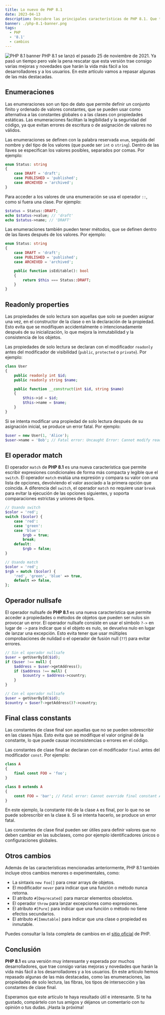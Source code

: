 ```yaml
---
title: Lo nuevo de PHP 8.1
date: 2023-04-13
description: Descubre las principales características de PHP 8.1. Que trae mejoras en rendimiento, seguridad y legibilidad.
banner: ./php-8.1-banner.png
tags:
  - PHP
  - '8.1'
  - cambios
---
```


![PHP 8.1 banner](./php-8.1-banner.png 'PHP 8.1 banner')
PHP 8.1 se lanzó el pasado 25 de noviembre de 2021. Ya pasó un tiempo pero vale la pena rescatar que esta versión trae consigo varias mejoras y novedades que harán la vida más fácil a los desarrolladores y a los usuarios. En este artículo vamos a repasar algunas de las más destacadas.

## Enumeraciones

Las enumeraciones son un tipo de dato que permite definir un conjunto finito y ordenado de valores constantes, que se pueden usar como alternativa a las constantes globales o a las clases con propiedades estáticas. Las enumeraciones facilitan la legibilidad y la seguridad del código, ya que evitan errores de escritura o de asignación de valores no válidos.

Las enumeraciones se definen con la palabra reservada `enum`, seguida del nombre y del tipo de los valores (que puede ser `int` o `string`). Dentro de las llaves se especifican los valores posibles, separados por comas. Por ejemplo:

```php
enum Status: string
{
    case DRAFT = 'draft';
    case PUBLISHED = 'published';
    case ARCHIVED = 'archived';
}
```

Para acceder a los valores de una enumeración se usa el operador `::`, como si fuera una clase. Por ejemplo:

```php
$status = Status::DRAFT;
echo $status->value; // 'draft'
echo $status->name; // 'DRAFT'
```

Las enumeraciones también pueden tener métodos, que se definen dentro de las llaves después de los valores. Por ejemplo:

```php
enum Status: string
{
    case DRAFT = 'draft';
    case PUBLISHED = 'published';
    case ARCHIVED = 'archived';

    public function isEditable(): bool
    {
        return $this === Status::DRAFT;
    }
}
```

## Readonly properties

Las propiedades de solo lectura son aquellas que solo se pueden asignar una vez, en el constructor de la clase o en la declaración de la propiedad. Esto evita que se modifiquen accidentalmente o intencionadamente después de su inicialización, lo que mejora la inmutabilidad y la consistencia de los objetos.

Las propiedades de solo lectura se declaran con el modificador `readonly` antes del modificador de visibilidad (`public`, `protected` o `private`). Por ejemplo:

```php
class User
{
    public readonly int $id;
    public readonly string $name;

    public function __construct(int $id, string $name)
    {
        $this->id = $id;
        $this->name = $name;
    }
}
```

Si se intenta modificar una propiedad de solo lectura después de su asignación inicial, se produce un error fatal. Por ejemplo:

```php
$user = new User(1, 'Alice');
$user->name = 'Bob'; // Fatal error: Uncaught Error: Cannot modify readonly property User::$name
```

## El operador match

El operador `match` de **PHP 8.1** es una nueva característica que permite escribir expresiones condicionales de forma más compacta y legible que el `switch`. El operador `match` evalúa una expresión y compara su valor con una lista de opciones, devolviendo el valor asociado a la primera opción que coincida. A diferencia del `switch`, el operador `match` no requiere usar `break` para evitar la ejecución de las opciones siguientes, y soporta comparaciones estrictas y uniones de tipos.

```php
// Usando switch
$color = 'red';
switch ($color) {
    case 'red':
    case 'green':
    case 'blue':
        $rgb = true;
        break;
    default:
        $rgb = false;
}

// Usando match
$color = 'red';
$rgb = match ($color) {
    'red', 'green', 'blue' => true,
    default => false,
};
```

## Operador nullsafe

El operador nullsafe de **PHP 8.1** es una nueva característica que permite acceder a propiedades o métodos de objetos que pueden ser nulos sin provocar un error. El operador nullsafe consiste en usar el símbolo `?->` en lugar de `->` para indicar que si el objeto es nulo, se devuelva nulo en lugar de lanzar una excepción. Esto evita tener que usar múltiples comprobaciones de nulidad o el operador de fusión null (`??`) para evitar errores.

```php
// Sin el operador nullsafe
$user = getUserById($id);
if ($user !== null) {
    $address = $user->getAddress();
    if ($address !== null) {
        $country = $address->country;
    }
}

// Con el operador nullsafe
$user = getUserById($id);
$country = $user?->getAddress()?->country;
```

## Final class constants

Las constantes de clase final son aquellas que no se pueden sobrescribir en las clases hijas. Esto evita que se modifique el valor original de la constante, lo que puede causar inconsistencias o errores en el código.

Las constantes de clase final se declaran con el modificador `final` antes del modificador `const`. Por ejemplo:

```php
class A
{
    final const FOO = 'foo';
}

class B extends A
{
    const FOO = 'bar'; // Fatal error: Cannot override final constant A::FOO
}
```

En este ejemplo, la constante `FOO` de la clase `A` es final, por lo que no se puede sobrescribir en la clase `B`. Si se intenta hacerlo, se produce un error fatal.

Las constantes de clase final pueden ser útiles para definir valores que no deben cambiar en las subclases, como por ejemplo identificadores únicos o configuraciones globales.

## Otros cambios

Además de las características mencionadas anteriormente, PHP 8.1 también incluye otros cambios menores o experimentales, como:

- La sintaxis `new Foo[]` para crear arrays de objetos.
- El modificador `never` para indicar que una función o método nunca retorna.
- El atributo `#[Deprecated]` para marcar elementos obsoletos.
- El operador `throw` para lanzar excepciones como expresiones.
- El atributo `#[Pure]` para indicar que una función o método no tiene efectos secundarios.
- El atributo `#[Immutable]` para indicar que una clase o propiedad es inmutable.

Puedes consultar la lista completa de cambios en el [sitio oficial](https://www.php.net/releases/8.1/en.php) de PHP.

## Conclusión

**PHP 8.1** es una versión muy interesante y esperada por muchos desarrolladores, que trae consigo varias mejoras y novedades que harán la vida más fácil a los desarrolladores y a los usuarios. En este artículo hemos repasado algunas de las más destacadas, como las enumeraciones, las propiedades de solo lectura, las fibras, los tipos de intersección y las constantes de clase final.

Esperamos que este artículo te haya resultado útil e interesante. Si te ha gustado, compártelo con tus amigos y déjanos un comentario con tu opinión o tus dudas. ¡Hasta la próxima!
